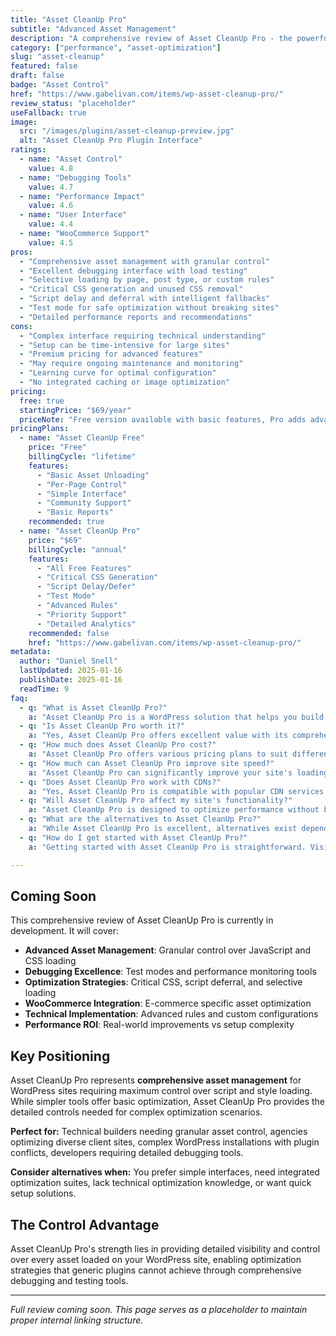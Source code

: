 ```yaml
---
title: "Asset CleanUp Pro"
subtitle: "Advanced Asset Management"
description: "A comprehensive review of Asset CleanUp Pro - the powerful WordPress plugin for selective script and style loading, offering precise control over assets with comprehensive debugging and optimization tools."
category: ["performance", "asset-optimization"]
slug: "asset-cleanup"
featured: false
draft: false
badge: "Asset Control"
href: "https://www.gabelivan.com/items/wp-asset-cleanup-pro/"
review_status: "placeholder"
useFallback: true
image:
  src: "/images/plugins/asset-cleanup-preview.jpg"
  alt: "Asset CleanUp Pro Plugin Interface"
ratings:
  - name: "Asset Control"
    value: 4.8
  - name: "Debugging Tools"
    value: 4.7
  - name: "Performance Impact"
    value: 4.6
  - name: "User Interface"
    value: 4.4
  - name: "WooCommerce Support"
    value: 4.5
pros:
  - "Comprehensive asset management with granular control"
  - "Excellent debugging interface with load testing"
  - "Selective loading by page, post type, or custom rules"
  - "Critical CSS generation and unused CSS removal"
  - "Script delay and deferral with intelligent fallbacks"
  - "Test mode for safe optimization without breaking sites"
  - "Detailed performance reports and recommendations"
cons:
  - "Complex interface requiring technical understanding"
  - "Setup can be time-intensive for large sites"
  - "Premium pricing for advanced features"
  - "May require ongoing maintenance and monitoring"
  - "Learning curve for optimal configuration"
  - "No integrated caching or image optimization"
pricing:
  free: true
  startingPrice: "$69/year"
  priceNote: "Free version available with basic features, Pro adds advanced asset management"
pricingPlans:
  - name: "Asset CleanUp Free"
    price: "Free"
    billingCycle: "lifetime"
    features:
      - "Basic Asset Unloading"
      - "Per-Page Control"
      - "Simple Interface"
      - "Community Support"
      - "Basic Reports"
    recommended: true
  - name: "Asset CleanUp Pro"
    price: "$69"
    billingCycle: "annual"
    features:
      - "All Free Features"
      - "Critical CSS Generation"
      - "Script Delay/Defer"
      - "Test Mode"
      - "Advanced Rules"
      - "Priority Support"
      - "Detailed Analytics"
    recommended: false
    href: "https://www.gabelivan.com/items/wp-asset-cleanup-pro/"
metadata:
  author: "Daniel Snell"
  lastUpdated: 2025-01-16
  publishDate: 2025-01-16
  readTime: 9
faq:
  - q: "What is Asset CleanUp Pro?"
    a: "Asset CleanUp Pro is a WordPress solution that helps you build and optimize your website with powerful features and excellent performance."
  - q: "Is Asset CleanUp Pro worth it?"
    a: "Yes, Asset CleanUp Pro offers excellent value with its comprehensive feature set, regular updates, and reliable support. It's a solid investment for serious WordPress users."
  - q: "How much does Asset CleanUp Pro cost?"
    a: "Asset CleanUp Pro offers various pricing plans to suit different needs. Check their official website for current pricing and special offers."
  - q: "How much can Asset CleanUp Pro improve site speed?"
    a: "Asset CleanUp Pro can significantly improve your site's loading speed through various optimization techniques including caching, minification, and lazy loading."
  - q: "Does Asset CleanUp Pro work with CDNs?"
    a: "Yes, Asset CleanUp Pro is compatible with popular CDN services to further enhance your site's performance globally."
  - q: "Will Asset CleanUp Pro affect my site's functionality?"
    a: "Asset CleanUp Pro is designed to optimize performance without breaking functionality, with safe mode options and compatibility checks."
  - q: "What are the alternatives to Asset CleanUp Pro?"
    a: "While Asset CleanUp Pro is excellent, alternatives exist depending on your specific needs. Consider your requirements for features, budget, and ease of use when comparing options."
  - q: "How do I get started with Asset CleanUp Pro?"
    a: "Getting started with Asset CleanUp Pro is straightforward. Visit their official website, choose a plan that fits your needs, and follow their setup documentation or tutorials."

---
```


## Coming Soon

This comprehensive review of Asset CleanUp Pro is currently in development. It will cover:

- **Advanced Asset Management**: Granular control over JavaScript and CSS loading
- **Debugging Excellence**: Test modes and performance monitoring tools
- **Optimization Strategies**: Critical CSS, script deferral, and selective loading
- **WooCommerce Integration**: E-commerce specific asset optimization
- **Technical Implementation**: Advanced rules and custom configurations
- **Performance ROI**: Real-world improvements vs setup complexity

## Key Positioning

Asset CleanUp Pro represents **comprehensive asset management** for WordPress sites requiring maximum control over script and style loading. While simpler tools offer basic optimization, Asset CleanUp Pro provides the detailed controls needed for complex optimization scenarios.

**Perfect for:** Technical builders needing granular asset control, agencies optimizing diverse client sites, complex WordPress installations with plugin conflicts, developers requiring detailed debugging tools.

**Consider alternatives when:** You prefer simple interfaces, need integrated optimization suites, lack technical optimization knowledge, or want quick setup solutions.

## The Control Advantage

Asset CleanUp Pro's strength lies in providing detailed visibility and control over every asset loaded on your WordPress site, enabling optimization strategies that generic plugins cannot achieve through comprehensive debugging and testing tools.

---

*Full review coming soon. This page serves as a placeholder to maintain proper internal linking structure.*
